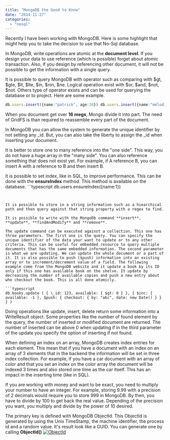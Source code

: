```yaml
---
title: "MongoDB the Good to Know"
date: "2014-11-27"
categories: 
  - "nosql"
---
```


Recently I have been working with MongoDB. Here is some highlight that might help you to take the decision to use that No-Sql database.

In MongoDB, write operations are atomic at the **document level**. If you design your data to use reference (which is possible) forget about atomic transaction. Also, if you design by referencing other document, it will not be possible to get the information with a single query.

It is possible to query MongoDB with operator such as comparing with $gt, $gte, $lt, $lte, $in, $nin, $ne. Logical operation exist with $or, $and, $not, $not. Others type of operator exists and can be used for querying the database or to project. Here are some example.

```typescript
db.users.insert({name:"patrick", age:30}) db.users.insert({name:"mélodie", age:26}) db.users.insert({name:"vincent", age:30}) db.users.insert({name:"julie", age:28}) db.users.find({age:{$lt:30}}) // Return 2 elements 
``` 


When you document get over **16 megs**, Mongo divide it into part. The need of GridFS is than required to reassemble every part of the document.

In MongoDB you can allow the system to generate the unique identifier by not setting any \_id. But, you can also take the liberty to assign the \_id when inserting your document.

It is better to store one to many reference into the "one side". This way, you do not have a huge array in the "many side". You can also reference something that does not exist yet. For example, if A reference B, you can insert A with a reference to B and then insert B.

It is possible to set index, like in SQL, to improve performance. This can be done with the **ensureIndex** method. This method is available on the database. ```typescript
db.users.ensureIndex({name:1}) 
``` 


It is possible to store in a string information such as a hiearchical path and then query against that string property with a regex to find.

It is possible to write with the MongoDb command **insert**, **update**, **findAndModify** and **remove**.

The update command can be executed against a collection. This one has three parameters. The first one is the query. You can specify the unique identifier of the data your want to update or to any other criteria. This can be useful for embedded resource to query multiple documents that has the same embedded information. The second parameter is what we are updating. We can update the whole document or a part of it. It is also possible to push ($push) information into an existing array or to increment/decrement value of a field. The following example come from the MongoDB website and it update a book by its ID only if this one has available book on the shelve. It update by decreasing the number of available copies and push a new entry about who checkout the book. This is all done atomicly.

```typescript
db.books.update ( { \_id: 123, available: { $gt: 0 } }, { $inc: { available: -1 }, $push: { checkout: { by: "abc", date: new Date() } } } ) 
``` 


Doing operations like update, insert, delete return some information into a WriteResult object. Some properties like the number of found element by the query, the number of inserted or modified document are returned. The number of inserted can be above 0 when updating if in the third parameter of the update you specify the option of inserting if not found.

When defining an index on an array, MongoDB creates index entries for each element. This mean that if you have a document with an index on an array of 3 elements that in the backend the information will be set in three index collection. For example, if you have a car document with an array of color and that you set an index on the color array the document will be indexed 3 times and also stored one time as the car itself. This has an impact in the inserting time (like in SQL).

If you are working with money and want to be exact, you need to multiply your number to have an integer. For example, storing 9.99 with a precision of 2 decimals would require you to store 999 in MongoDB. By then, you have to divide by 100 to get back the real value. Depending of the precision you want, you multiply and divide by the power of 10 desired.

The primary key is defined with MongoDB ObjectId. This ObjectId is generated by using the Unix TimeStamp, the machine identifier, the process id and a random value. It's result look like a GUID. You can generate one by calling **ObjectId()** [![ObjectId](http://patrickdesjardins.com/blog/wp-content/uploads/2014/11/ObjectId.png)](http://patrickdesjardins.com/blog/mongodb-the-good-to-know/objectid)
